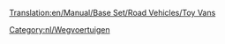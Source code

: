 [[Translation:en/Manual/Base Set/Road Vehicles/Toy Vans]]

{{nl/Wegvoertuig|name     = MightyMover Speelgoedtruck
  |img      = en/MightyMover Toy.png
  |price    = £4.797 (€ 9.594)
  |speed    = 30 mph (48 km/h)
  |annual   = £421 (€ 842)
  |designed = 1935
  |life     = 15
  |capacity = 17 stukken [[nl/Manual/Base Set/Cargos/Speelgoed|speelgoed]]
}}
{{nl/Wegvoertuig|name     = Powernaught Speelgoedtruck
  |img      = en/Powernaught Toy.png
  |price    = £6.027 (€ 12.054)
  |speed    = 55 mph (88 km/h)
  |annual   = £787 (€ 1.574)
  |designed = 1978
  |life     = 15
  |capacity = 19 stukken [[nl/Manual/Base Set/Cargos/Speelgoed|speelgoed]]
}}
{{nl/Wegvoertuig|name     = Wizzow Speelgoedtruck
  |img      = en/Wizzow Toy.png
  |price    = £6.437 (€ 12.874)
  |speed    = 70 mph (112 km/h)
  |annual   = £1.125 (€ 2.250)
  |designed = 2015
  |life     = 15
  |capacity = 22 stukken [[nl/Manual/Base Set/Cargos/Speelgoed|speelgoed]]
}}
[[Category:nl/Wegvoertuigen]]